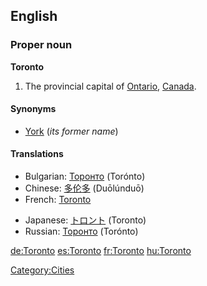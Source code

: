 ==English==

===Proper noun===
{{wikipedia}}
'''Toronto'''

#The provincial capital of [[Ontario]], [[Canada]].

====Synonyms====
*[[York]] (''its former name'')

====Translations====
{{top}}
*Bulgarian: [[Торонто]] (Torónto)
*Chinese: [[多伦多]] (Duōlúnduō)
*French: [[Toronto#French|Toronto]]
{{mid}}
*Japanese: [[トロント]] (Toronto)
*Russian: [[Торонто]] (Torónto)
{{bottom}}

[[Category:Cities]]

[[de:Toronto]]
[[es:Toronto]]
[[fr:Toronto]]
[[hu:Toronto]]